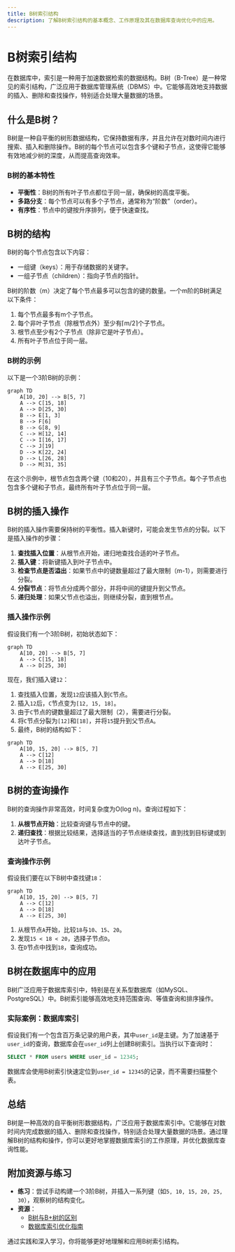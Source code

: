 ```yaml
---
title: B树索引结构
description: 了解B树索引结构的基本概念、工作原理及其在数据库查询优化中的应用。
---
```


# B树索引结构

在数据库中，索引是一种用于加速数据检索的数据结构。B树（B-Tree）是一种常见的索引结构，广泛应用于数据库管理系统（DBMS）中。它能够高效地支持数据的插入、删除和查找操作，特别适合处理大量数据的场景。

## 什么是B树？

B树是一种自平衡的树形数据结构，它保持数据有序，并且允许在对数时间内进行搜索、插入和删除操作。B树的每个节点可以包含多个键和子节点，这使得它能够有效地减少树的深度，从而提高查询效率。

### B树的基本特性

- **平衡性**：B树的所有叶子节点都位于同一层，确保树的高度平衡。
- **多路分支**：每个节点可以有多个子节点，通常称为“阶数”（order）。
- **有序性**：节点中的键按升序排列，便于快速查找。

## B树的结构

B树的每个节点包含以下内容：

- 一组键（keys）：用于存储数据的关键字。
- 一组子节点（children）：指向子节点的指针。

B树的阶数（m）决定了每个节点最多可以包含的键的数量。一个m阶的B树满足以下条件：

1. 每个节点最多有m个子节点。
2. 每个非叶子节点（除根节点外）至少有⌈m/2⌉个子节点。
3. 根节点至少有2个子节点（除非它是叶子节点）。
4. 所有叶子节点位于同一层。

### B树的示例

以下是一个3阶B树的示例：

```mermaid
graph TD
    A[10, 20] --> B[5, 7]
    A --> C[15, 18]
    A --> D[25, 30]
    B --> E[1, 3]
    B --> F[6]
    B --> G[8, 9]
    C --> H[12, 14]
    C --> I[16, 17]
    C --> J[19]
    D --> K[22, 24]
    D --> L[26, 28]
    D --> M[31, 35]
```

在这个示例中，根节点包含两个键（10和20），并且有三个子节点。每个子节点也包含多个键和子节点，最终所有叶子节点位于同一层。

## B树的插入操作

B树的插入操作需要保持树的平衡性。插入新键时，可能会发生节点的分裂。以下是插入操作的步骤：

1. **查找插入位置**：从根节点开始，递归地查找合适的叶子节点。
2. **插入键**：将新键插入到叶子节点中。
3. **检查节点是否溢出**：如果节点中的键数量超过了最大限制（m-1），则需要进行分裂。
4. **分裂节点**：将节点分成两个部分，并将中间的键提升到父节点。
5. **递归处理**：如果父节点也溢出，则继续分裂，直到根节点。

### 插入操作示例

假设我们有一个3阶B树，初始状态如下：

```mermaid
graph TD
    A[10, 20] --> B[5, 7]
    A --> C[15, 18]
    A --> D[25, 30]
```

现在，我们插入键`12`：

1. 查找插入位置，发现`12`应该插入到`C`节点。
2. 插入`12`后，`C`节点变为`[12, 15, 18]`。
3. 由于`C`节点的键数量超过了最大限制（2），需要进行分裂。
4. 将`C`节点分裂为`[12]`和`[18]`，并将`15`提升到父节点`A`。
5. 最终，B树的结构如下：

```mermaid
graph TD
    A[10, 15, 20] --> B[5, 7]
    A --> C[12]
    A --> D[18]
    A --> E[25, 30]
```

## B树的查询操作

B树的查询操作非常高效，时间复杂度为O(log n)。查询过程如下：

1. **从根节点开始**：比较查询键与节点中的键。
2. **递归查找**：根据比较结果，选择适当的子节点继续查找，直到找到目标键或到达叶子节点。

### 查询操作示例

假设我们要在以下B树中查找键`18`：

```mermaid
graph TD
    A[10, 15, 20] --> B[5, 7]
    A --> C[12]
    A --> D[18]
    A --> E[25, 30]
```

1. 从根节点`A`开始，比较`18`与`10`、`15`、`20`。
2. 发现`15 < 18 < 20`，选择子节点`D`。
3. 在`D`节点中找到`18`，查询成功。

## B树在数据库中的应用

B树广泛应用于数据库索引中，特别是在关系型数据库（如MySQL、PostgreSQL）中。B树索引能够高效地支持范围查询、等值查询和排序操作。

### 实际案例：数据库索引

假设我们有一个包含百万条记录的用户表，其中`user_id`是主键。为了加速基于`user_id`的查询，数据库会在`user_id`列上创建B树索引。当执行以下查询时：

```sql
SELECT * FROM users WHERE user_id = 12345;
```

数据库会使用B树索引快速定位到`user_id = 12345`的记录，而不需要扫描整个表。

## 总结

B树是一种高效的自平衡树形数据结构，广泛应用于数据库索引中。它能够在对数时间内完成数据的插入、删除和查找操作，特别适合处理大量数据的场景。通过理解B树的结构和操作，你可以更好地掌握数据库索引的工作原理，并优化数据库查询性能。

## 附加资源与练习

- **练习**：尝试手动构建一个3阶B树，并插入一系列键（如`5, 10, 15, 20, 25, 30`），观察树的结构变化。
- **资源**：
  - [B树与B+树的区别](https://en.wikipedia.org/wiki/B%2B_tree)
  - [数据库索引优化指南](https://use-the-index-luke.com/)

通过实践和深入学习，你将能够更好地理解和应用B树索引结构。